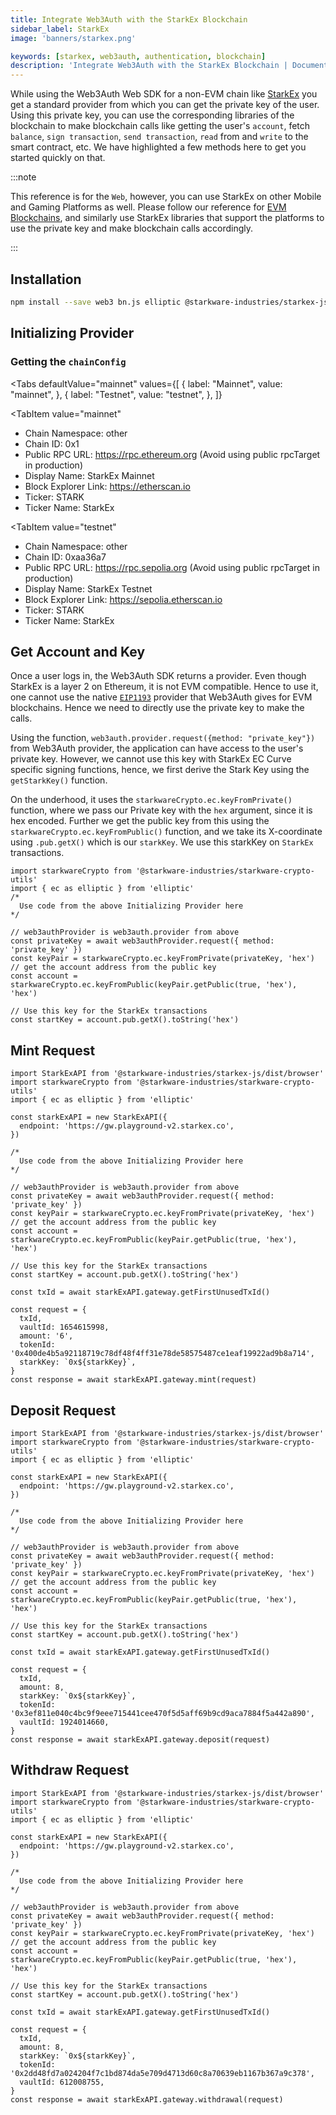 ```yaml
---
title: Integrate Web3Auth with the StarkEx Blockchain
sidebar_label: StarkEx
image: 'banners/starkex.png'

keywords: [starkex, web3auth, authentication, blockchain]
description: 'Integrate Web3Auth with the StarkEx Blockchain | Documentation - Web3Auth'
---
```



While using the Web3Auth Web SDK for a non-EVM chain like [StarkEx](https://starkware.co/starkex/) you get a standard provider from which you can get the private key of the user. Using this private key, you can use the corresponding libraries of the blockchain to make blockchain calls like getting the user's `account`, fetch `balance`, `sign transaction`, `send transaction`, `read` from and `write` to the smart contract, etc. We have highlighted a few methods here to get you started quickly on that.

:::note

This reference is for the `Web`, however, you can use StarkEx on other Mobile and Gaming Platforms as well. Please follow our reference for [EVM Blockchains](/connect-blockchain/evm/), and similarly use StarkEx libraries that support the platforms to use the private key and make blockchain calls accordingly.

:::

## Installation

```bash npm2yarn
npm install --save web3 bn.js elliptic @starkware-industries/starkex-js @starkware-industries/starkware-crypto-utils
```

## Initializing Provider

### Getting the `chainConfig`

<Tabs
 defaultValue="mainnet"
  values={[
    { label: "Mainnet", value: "mainnet", },
    { label: "Testnet", value: "testnet", },
  ]}
>
<TabItem
  value="mainnet"
>

- Chain Namespace: other
- Chain ID: 0x1
- Public RPC URL: https://rpc.ethereum.org (Avoid using public rpcTarget in production)
- Display Name: StarkEx Mainnet
- Block Explorer Link: https://etherscan.io
- Ticker: STARK
- Ticker Name: StarkEx

</TabItem>

<TabItem
  value="testnet"
>

- Chain Namespace: other
- Chain ID: 0xaa36a7
- Public RPC URL: https://rpc.sepolia.org (Avoid using public rpcTarget in production)
- Display Name: StarkEx Testnet
- Block Explorer Link: https://sepolia.etherscan.io
- Ticker: STARK
- Ticker Name: StarkEx

</TabItem>
</Tabs>

## Get Account and Key

Once a user logs in, the Web3Auth SDK returns a provider. Even though StarkEx is a layer 2 on Ethereum, it is not EVM compatible. Hence to use it, one cannot use the native [`EIP1193`](https://eips.ethereum.org/EIPS/eip-1193) provider that Web3Auth gives for EVM blockchains. Hence we need to directly use the private key to make the calls.

Using the function, `web3auth.provider.request({method: "private_key"})` from Web3Auth provider, the application can have access to the user's private key. However, we cannot use this key with StarkEx EC Curve specific signing functions, hence, we first derive the Stark Key using the `getStarkKey()` function.

On the underhood, it uses the `starkwareCrypto.ec.keyFromPrivate()` function, where we pass our Private key with the `hex` argument, since it is hex encoded. Further we get the public key from this using the `starkwareCrypto.ec.keyFromPublic()` function, and we take its X-coordinate using `.pub.getX()` which is our `starkKey`. We use this starkKey on `StarkEx` transactions.

```tsx
import starkwareCrypto from '@starkware-industries/starkware-crypto-utils'
import { ec as elliptic } from 'elliptic'
/*
  Use code from the above Initializing Provider here
*/

// web3authProvider is web3auth.provider from above
const privateKey = await web3authProvider.request({ method: 'private_key' })
const keyPair = starkwareCrypto.ec.keyFromPrivate(privateKey, 'hex')
// get the account address from the public key
const account = starkwareCrypto.ec.keyFromPublic(keyPair.getPublic(true, 'hex'), 'hex')

// Use this key for the StarkEx transactions
const startKey = account.pub.getX().toString('hex')
```

## Mint Request

```tsx
import StarkExAPI from '@starkware-industries/starkex-js/dist/browser'
import starkwareCrypto from '@starkware-industries/starkware-crypto-utils'
import { ec as elliptic } from 'elliptic'

const starkExAPI = new StarkExAPI({
  endpoint: 'https://gw.playground-v2.starkex.co',
})

/*
  Use code from the above Initializing Provider here
*/

// web3authProvider is web3auth.provider from above
const privateKey = await web3authProvider.request({ method: 'private_key' })
const keyPair = starkwareCrypto.ec.keyFromPrivate(privateKey, 'hex')
// get the account address from the public key
const account = starkwareCrypto.ec.keyFromPublic(keyPair.getPublic(true, 'hex'), 'hex')

// Use this key for the StarkEx transactions
const startKey = account.pub.getX().toString('hex')

const txId = await starkExAPI.gateway.getFirstUnusedTxId()

const request = {
  txId,
  vaultId: 1654615998,
  amount: '6',
  tokenId: '0x400de4b5a92118719c78df48f4ff31e78de58575487ce1eaf19922ad9b8a714',
  starkKey: `0x${starkKey}`,
}
const response = await starkExAPI.gateway.mint(request)
```

## Deposit Request

```tsx
import StarkExAPI from '@starkware-industries/starkex-js/dist/browser'
import starkwareCrypto from '@starkware-industries/starkware-crypto-utils'
import { ec as elliptic } from 'elliptic'

const starkExAPI = new StarkExAPI({
  endpoint: 'https://gw.playground-v2.starkex.co',
})

/*
  Use code from the above Initializing Provider here
*/

// web3authProvider is web3auth.provider from above
const privateKey = await web3authProvider.request({ method: 'private_key' })
const keyPair = starkwareCrypto.ec.keyFromPrivate(privateKey, 'hex')
// get the account address from the public key
const account = starkwareCrypto.ec.keyFromPublic(keyPair.getPublic(true, 'hex'), 'hex')

// Use this key for the StarkEx transactions
const startKey = account.pub.getX().toString('hex')

const txId = await starkExAPI.gateway.getFirstUnusedTxId()

const request = {
  txId,
  amount: 8,
  starkKey: `0x${starkKey}`,
  tokenId: '0x3ef811e040c4bc9f9eee715441cee470f5d5aff69b9cd9aca7884f5a442a890',
  vaultId: 1924014660,
}
const response = await starkExAPI.gateway.deposit(request)
```

## Withdraw Request

```tsx
import StarkExAPI from '@starkware-industries/starkex-js/dist/browser'
import starkwareCrypto from '@starkware-industries/starkware-crypto-utils'
import { ec as elliptic } from 'elliptic'

const starkExAPI = new StarkExAPI({
  endpoint: 'https://gw.playground-v2.starkex.co',
})

/*
  Use code from the above Initializing Provider here
*/

// web3authProvider is web3auth.provider from above
const privateKey = await web3authProvider.request({ method: 'private_key' })
const keyPair = starkwareCrypto.ec.keyFromPrivate(privateKey, 'hex')
// get the account address from the public key
const account = starkwareCrypto.ec.keyFromPublic(keyPair.getPublic(true, 'hex'), 'hex')

// Use this key for the StarkEx transactions
const startKey = account.pub.getX().toString('hex')

const txId = await starkExAPI.gateway.getFirstUnusedTxId()

const request = {
  txId,
  amount: 8,
  starkKey: `0x${starkKey}`,
  tokenId: '0x2dd48fd7a024204f7c1bd874da5e709d4713d60c8a70639eb1167b367a9c378',
  vaultId: 612008755,
}
const response = await starkExAPI.gateway.withdrawal(request)
```

